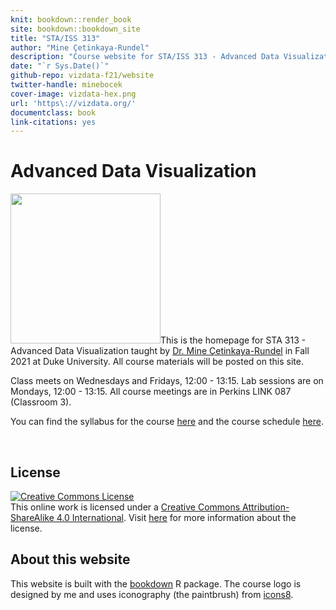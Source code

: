 ```yaml
---
knit: bookdown::render_book
site: bookdown::bookdown_site
title: "STA/ISS 313"
author: "Mine Çetinkaya-Rundel"
description: "Course website for STA/ISS 313 - Advanced Data Visualization"
date: "`r Sys.Date()`"
github-repo: vizdata-f21/website
twitter-handle: minebocek
cover-image: vizdata-hex.png
url: 'https\://vizdata.org/'
documentclass: book
link-citations: yes
---
```


# Advanced Data Visualization {.unnumbered}

<img src="images/vizdata-hex.png" class="cover" width="240" height="240"/>This is the homepage for STA 313 - Advanced Data Visualization taught by [Dr. Mine Çetinkaya-Rundel](http://mine-cr.com/) in Fall 2021 at Duke University.
All course materials will be posted on this site.

Class meets on Wednesdays and Fridays, 12:00 - 13:15.
Lab sessions are on Mondays, 12:00 - 13:15.
All course meetings are in Perkins LINK 087 (Classroom 3).

You can find the syllabus for the course [here](https://www.vizdata.org/syllabus.html) and the course schedule [here](https://www.vizdata.org/schedule.html).

<br>

## License {.unnumbered}

<a rel="license" href="https://creativecommons.org/licenses/by-sa/4.0/"><img src="https://licensebuttons.net/l/by-sa/4.0/88x31.png" alt="Creative Commons License" style="border-width:0"/></a><br />This online work is licensed under a <a rel="license" href="https://creativecommons.org/licenses/by-sa/4.0/">Creative Commons Attribution-ShareAlike 4.0 International</a>.
Visit [here](https://github.com/dukestatsciintrods/blob/master/LICENSE.md) for more information about the license.

## About this website {.unnumbered}

This website is built with the [bookdown](https://bookdown.org/yihui/bookdown/) R package.
The course logo is designed by me and uses iconography (the paintbrush) from [icons8](https://icons8.com/).
